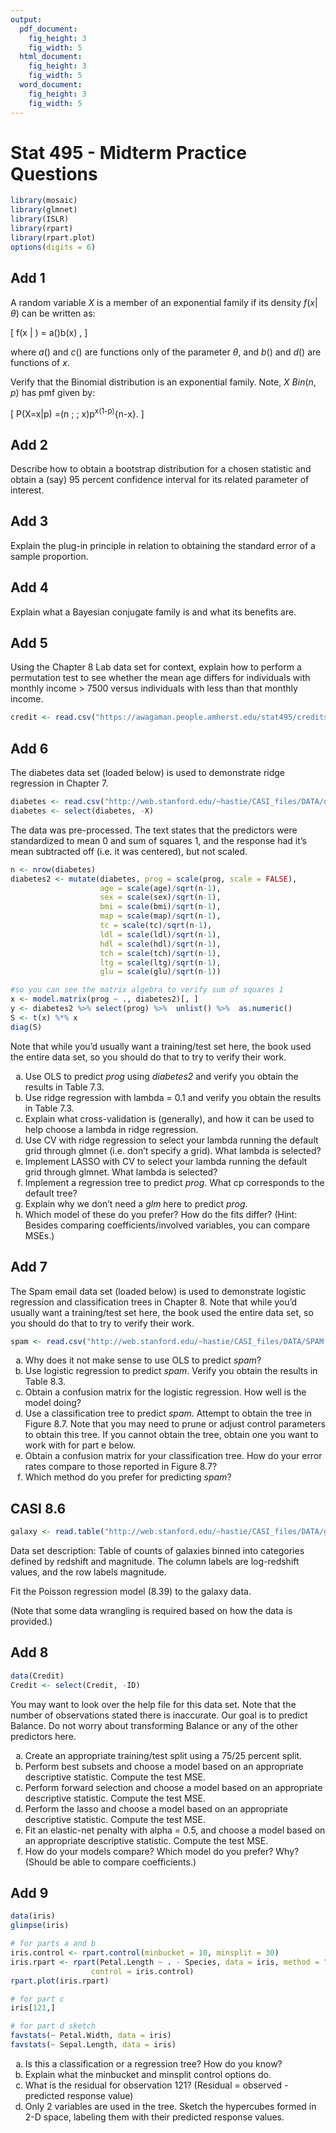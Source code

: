 ```yaml
---
output:
  pdf_document:
    fig_height: 3
    fig_width: 5
  html_document:
    fig_height: 3
    fig_width: 5
  word_document:
    fig_height: 3
    fig_width: 5
---
```


# Stat 495 - Midterm Practice Questions

```r
library(mosaic)
library(glmnet)
library(ISLR)
library(rpart)
library(rpart.plot)
options(digits = 6)
```

## Add 1

A random variable $X$ is a member of an exponential family if its density $f(x| \theta)$ can be written as:

\[
f(x | \theta) = a(\theta)b(x) \exp \left[ c(\theta) d(x) \right],
\]

where $a()$ and $c()$ are functions only of the parameter $\theta$, and $b()$ and $d()$ are functions of $x$. 

Verify that the Binomial distribution is an exponential family. Note, $X ~ Bin(n,p)$ has pmf given by:

\[
P(X=x|p) =(n \; \mbox{choose} \; x)p^x(1-p)^{n-x}. 
\]


## Add 2

Describe how to obtain a bootstrap distribution for a chosen statistic and obtain a (say) 95 percent confidence interval for its related parameter of interest. 

## Add 3

Explain the plug-in principle in relation to obtaining the standard error of a sample proportion.

## Add 4

Explain what a Bayesian conjugate family is and what its benefits are. 


## Add 5

Using the Chapter 8 Lab data set for context, explain how to perform a permutation test to see whether the mean age differs for individuals with monthly income > 7500 versus individuals with less than that monthly income. 

```r
credit <- read.csv("https://awagaman.people.amherst.edu/stat495/creditsample.csv", header = T)
```

## Add 6

The diabetes data set (loaded below) is used to demonstrate ridge regression in Chapter 7.

```r
diabetes <- read.csv("http://web.stanford.edu/~hastie/CASI_files/DATA/diabetes.csv", header = TRUE)
diabetes <- select(diabetes, -X)
```

The data was pre-processed. The text states that the predictors were standardized to mean 0 and sum of squares 1, and the response had it's mean subtracted off (i.e. it was centered), but not scaled. 

```r
n <- nrow(diabetes)
diabetes2 <- mutate(diabetes, prog = scale(prog, scale = FALSE),
                    age = scale(age)/sqrt(n-1),
                    sex = scale(sex)/sqrt(n-1),
                    bmi = scale(bmi)/sqrt(n-1),
                    map = scale(map)/sqrt(n-1),
                    tc = scale(tc)/sqrt(n-1),
                    ldl = scale(ldl)/sqrt(n-1),
                    hdl = scale(hdl)/sqrt(n-1),
                    tch = scale(tch)/sqrt(n-1),
                    ltg = scale(ltg)/sqrt(n-1),
                    glu = scale(glu)/sqrt(n-1))
```

```r
#so you can see the matrix algebra to verify sum of squares 1
x <- model.matrix(prog ~ ., diabetes2)[, ]
y <- diabetes2 %>% select(prog) %>%  unlist() %>%  as.numeric()
S <- t(x) %*% x
diag(S)
```

Note that while you'd usually want a training/test set here, the book used the entire data set, so you should do that to try to verify their work. 

(a) Use OLS to predict *prog* using *diabetes2* and verify you obtain the results in Table 7.3.
(b) Use ridge regression with lambda = 0.1 and verify you obtain the results in Table 7.3.
(c) Explain what cross-validation is (generally), and how it can be used to help choose a lambda in ridge regression.
(d) Use CV with ridge regression to select your lambda running the default grid through glmnet (i.e. don't specify a grid). What lambda is selected?
(e) Implement LASSO with CV to select your lambda running the default grid through glmnet. What lambda is selected? 
(f) Implement a regression tree to predict *prog*. What cp corresponds to the default tree? 
(g) Explain why we don't need a *glm* here to predict *prog*. 
(h) Which model of these do you prefer? How do the fits differ? (Hint: Besides comparing coefficients/involved variables, you can compare MSEs.)

## Add 7

The Spam email data set (loaded below) is used to demonstrate logistic regression and classification trees in Chapter 8. Note that while you'd usually want a training/test set here, the book used the entire data set, so you should do that to try to verify their work. 

```r
spam <- read.csv("http://web.stanford.edu/~hastie/CASI_files/DATA/SPAM.csv", header = TRUE)
```

(a) Why does it not make sense to use OLS to predict *spam*?
(b) Use logistic regression to predict *spam*. Verify you obtain the results in Table 8.3.
(c) Obtain a confusion matrix for the logistic regression. How well is the model doing?
(d) Use a classification tree to predict *spam*. Attempt to obtain the tree in Figure 8.7. Note that you may need to prune or adjust control parameters to obtain this tree. If you cannot obtain the tree, obtain one you want to work with for part e below.
(e) Obtain a confusion matrix for your classification tree. How do your error rates compare to those reported in Figure 8.7? 
(f) Which method do you prefer for predicting *spam*?

## CASI 8.6

```r
galaxy <- read.table("http://web.stanford.edu/~hastie/CASI_files/DATA/galaxy.txt", header = TRUE)
```

Data set description: Table of counts of galaxies binned into categories defined by redshift and magnitude. The column labels are log-redshift values, and the row labels magnitude. 

Fit the Poisson regression model (8.39) to the galaxy data.

(Note that some data wrangling is required based on how the data is provided.)


## Add 8

```r
data(Credit)
Credit <- select(Credit, -ID)
```

You may want to look over the help file for this data set. Note that the number of observations stated there is inaccurate. Our goal is to predict Balance. Do not worry about transforming Balance or any of the other predictors here.

(a) Create an appropriate training/test split using a 75/25 percent split. 
(b) Perform best subsets and choose a model based on an appropriate descriptive statistic. Compute the test MSE.  
(c) Perform forward selection and choose a model based on an appropriate descriptive statistic. Compute the test MSE.  
(d) Perform the lasso and choose a model based on an appropriate descriptive statistic. Compute the test MSE.  
(e) Fit an elastic-net penalty with alpha = 0.5, and choose a model based on an appropriate descriptive statistic. Compute the test MSE.  
(f) How do your models compare? Which model do you prefer? Why? (Should be able to compare coefficients.)

## Add 9 

```r
data(iris)
glimpse(iris)

# for parts a and b
iris.control <- rpart.control(minbucket = 10, minsplit = 30)
iris.rpart <- rpart(Petal.Length ~ . - Species, data = iris, method = "anova",
                  control = iris.control)
rpart.plot(iris.rpart)

# for part c
iris[121,]

# for part d sketch
favstats(~ Petal.Width, data = iris)
favstats(~ Sepal.Length, data = iris)
```

(a) Is this a classification or a regression tree? How do you know?
(b) Explain what the minbucket and minsplit control options do.
(c) What is the residual for observation 121? (Residual = observed - predicted response value) 
(d) Only 2 variables are used in the tree. Sketch the hypercubes formed in 2-D space, labeling them with their predicted response values. 





